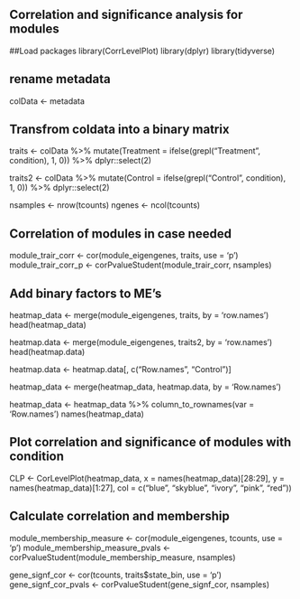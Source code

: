 ## Correlation and significance analysis for modules

##Load packages
library(CorrLevelPlot)
library(dplyr)
library(tidyverse)

## rename metadata
colData <- metadata

## Transfrom coldata into a binary matrix
traits <- colData %>%
  mutate(Treatment = ifelse(grepl("Treatment", condition), 1, 0)) %>%
  dplyr::select(2)

traits2 <- colData %>%
  mutate(Control = ifelse(grepl("Control", condition), 1, 0)) %>%
  dplyr::select(2)

nsamples <- nrow(tcounts)
ngenes <- ncol(tcounts)

## Correlation of modules in case needed
module_trair_corr <- cor(module_eigengenes, traits, use = 'p')
module_trair_corr_p <- corPvalueStudent(module_trair_corr, nsamples)

## Add binary factors to ME's
heatmap_data <- merge(module_eigengenes, traits, by = 'row.names')
head(heatmap_data)

heatmap.data <- merge(module_eigengenes, traits2, by = 'row.names')
head(heatmap.data)

heatmap.data <- heatmap.data[, c("Row.names", "Control")]

heatmap_data <- merge(heatmap_data, heatmap.data, by = 'Row.names')

heatmap_data <- heatmap_data %>%
  column_to_rownames(var = 'Row.names')
names(heatmap_data)

## Plot correlation and significance of modules with condition
CLP <- CorLevelPlot(heatmap_data,
             x = names(heatmap_data)[28:29],
             y = names(heatmap_data)[1:27],
             col = c("blue", "skyblue", "ivory", "pink", "red"))

## Calculate correlation and membership
module_membership_measure <- cor(module_eigengenes, tcounts, use = 'p')
module_membership_measure_pvals <- corPvalueStudent(module_membership_measure, nsamples)

gene_signf_cor <- cor(tcounts, traits$state_bin, use = 'p')
gene_signf_cor_pvals <- corPvalueStudent(gene_signf_cor, nsamples)
